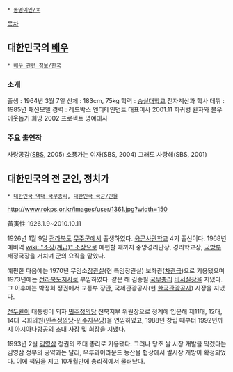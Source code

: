  * [[동명이인/ㅎ]]

[[목차]]
== 대한민국의 [[배우]] ==
 * [[배우 관련 정보/한국]]

=== 소개 ===
출생 : 1964년 3월 7일
신체 : 183cm, 75kg
학력 : [[숭실대학교]] 전자계산과 학사
데뷔 : 1985년 패션모델
경력 : 레드박스 엔터테인먼트 대표이사
2001.11 희귀병 환자와 불우이웃돕기 희망 2002 프로젝트 명예대사

=== 주요 출연작 ===
사랑공감([[SBS]], 2005)
소풍가는 여자(SBS, 2004)
그래도 사랑해(SBS, 2001)

== 대한민국의 전 군인, 정치가 ==
 * [[대한민국 역대 국무총리]], [[대한민국 국군/인물]]

http://www.rokps.or.kr/images/user/1361.jpg?width=150

黃寅性
1926.1.9~2010.10.11
 
1926년 1월 9일 [[전라북도]] [[무주군]]에서 출생하였다. [[육군사관학교]] 4기 출신이다. 1968년 예비역 [[wiki: "소장(계급)" 소장]]으로 예편할 때까지 중앙경리단장, 경리학교장, [[국방부]] 재정국장을 거치며 군의 요직을 맡았다. 

예편한 다음에는 1970년 무임소[[장관]]실(현 특임장관실) 보좌관([[차관]]급)으로 기용됐으며 1973년에는 [[전라북도]]지사로 부임하였다. 같은 해 김종필 [[국무총리]] [[비서실장]]을 지냈다. 그 이후에는 박정희 정권에서 교통부 장관, 국제관광공사(현 [[한국관광공사]]) 사장을 지냈다. 

[[전두환]]이 대통령이 되자 [[민주정의당]] 전북지부 위원장으로 정계에 입문해 제11대, 12대, 14대 국회의원([[민주정의당]]-[[민주자유당]])을 연임하였고, 1988년 창립 때부터 1992년까지 [[아시아나항공]]의 초대 사장 및 회장을 지냈다.

1993년 2월 [[김영삼]] 정권의 초대 총리로 기용됐다. 그러나 당초 쌀 시장 개발을 막겠다는 김영삼 정부의 공약과는 달리, 우루과이라운드 농산물 협상에서 쌀시장 개방이 확정되었다. 이에 책임을 지고 10개월만에 총리직에서 물러났다.
